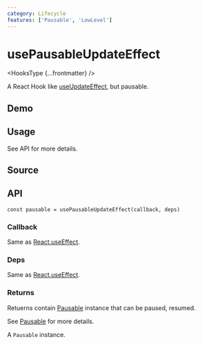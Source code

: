 ```yaml
---
category: Lifecycle
features: ['Pausable', 'LowLevel']
---
```


# usePausableUpdateEffect


<HooksType {...frontmatter} />

A React Hook like [useUpdateEffect](/reference/use-update-effect), but pausable.

## Demo


<App />

## Usage

See API for more details.

## Source


<Source />

## API

```tsx
const pausable = usePausableUpdateEffect(callback, deps)
```

### Callback

Same as [React.useEffect](https://react.dev/reference/react/useEffect).

### Deps

Same as [React.useEffect](https://react.dev/reference/react/useEffect).

### Returns

Retuerns contain [Pausable](/docs/features/pausable) instance that can be paused, resumed.

See [Pausable](/docs/features/pausable) for more details.

A `Pausable` instance.

